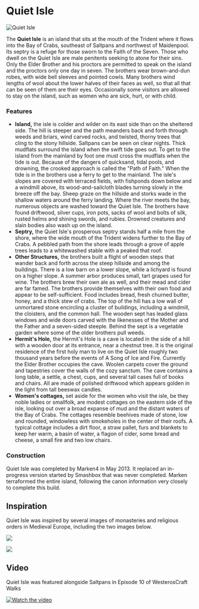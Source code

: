 

# Quiet Isle

<Image
  src="https://cdn.sanity.io/images/1as7cn02/production/62c2b50f842f12bc47039751147634c4bb62149e-1000x650.png?w=976&h=350&fit=crop&crop=center&auto=format"
  alt="Quiet Isle"
  width={976}
  height={350}
/>

<ProjectDetails
  floatRight
  region="Riverlands"
  house=""
  type="Landmark"
  status="Completed"
  warp="/warp quietisle"
  projectLead="Marken4"
  dateStarted="May 4, 2013"
  dateCompleted="May 4, 2013"
/>

The **Quiet Isle** is an island that sits at the mouth of the Trident where it flows into the Bay of Crabs, southeast of Saltpans and northwest of Maidenpool. Its septry is a refuge for those sworn to the Faith of the Seven. Those who dwell on the Quiet Isle are male penitents seeking to atone for their sins. Only the Elder Brother and his proctors are permitted to speak on the island and the proctors only one day in seven. The brothers wear brown-and-dun robes, with wide bell sleeves and pointed cowls. Many brothers wind lengths of wool about the lower halves of their faces as well, so that all that can be seen of them are their eyes. Occasionally some visitors are allowed to stay on the island, such as women who are sick, hurt, or with child.

### Features

- **Island,** the isle is colder and wilder on its east side than on the sheltered side. The hill is steeper and the path meanders back and forth through weeds and briars, wind carved rocks, and twisted, thorny trees that cling to the stony hillside. Saltpans can be seen on clear nights. Thick mudflats surround the island when the swift tide goes out. To get to the island from the mainland by foot one must cross the mudflats when the tide is out. Because of the dangers of quicksand, tidal pools, and drowning, the crooked approach is called the "Path of Faith." When the tide is in the brothers use a ferry to get to the mainland. The isle's slopes are covered with terraced fields, with fishponds down below and a windmill above, its wood-and-sailcloth blades turning slowly in the breeze off the bay. Sheep graze on the hillside and storks wade in the shallow waters around the ferry landing. Where the river meets the bay, numerous objects are washed toward the Quiet Isle. The brothers have found driftwood, silver cups, iron pots, sacks of wool and bolts of silk, rusted helms and shining swords, and rubies. Drowned creatures and slain bodies also wash up on the island.
- **Septry,** the Quiet Isle's prosperous septry stands half a mile from the shore, where the wide mouth of the Trident widens further to the Bay of Crabs. A pebbled path from the shore leads through a grove of apple trees leads to a whitewashed stable with a peaked that roof.
- **Other Structures,** the brothers built a flight of wooden steps that wander back and forth across the steep hillside and among the buildings. There is a low barn on a lower slope, while a lichyard is found on a higher slope. A summer arbor produces small, tart grapes used for wine. The brothers brew their own ale as well, and their mead and cider are far famed. The brothers provide themselves with their own food and appear to be self-sufficient. Food includes bread, fresh churned butter, honey, and a thick stew of crabs. The top of the hill has a low wall of unmortared stone encircling a cluster of buildings, including a windmill, the cloisters, and the common hall. The wooden sept has leaded glass windows and wide doors carved with the likenesses of the Mother and the Father and a seven-sided steeple. Behind the sept is a vegetable garden where some of the older brothers pull weeds.
- **Hermit's Hole,** the Hermit's Hole is a cave is located in the side of a hill with a wooden door at its entrance, near a chestnut tree. It is the original residence of the first holy man to live on the Quiet Isle roughly two thousand years before the events of A Song of Ice and Fire. Currently the Elder Brother occupies the cave. Woolen carpets cover the ground and tapestries cover the walls of the cozy sanctum. The cave contains a long table, a settle, a chest, cups, and several tall cases full of books and chairs. All are made of polished driftwood which appears golden in the light from tall beeswax candles.
- **Women's cottages,** set aside for the women who visit the isle, be they noble ladies or smallfolk, are modest cottages on the eastern side of the isle, looking out over a broad expanse of mud and the distant waters of the Bay of Crabs. The cottages resemble beehives made of stone, low and rounded, windowless with smokeholes in the center of their roofs. A typical cottage includes a dirt floor, a straw pallet, furs and blankets to keep her warm, a basin of water, a flagon of cider, some bread and cheese, a small fire and two low chairs.

### Construction

Quiet Isle was completed by Marken4 in May 2013. It replaced an in-progress version started by Smashbox that was never completed. Marken terraformed the entire island, following the canon information very closely to complete this build.

## Inspiration

Quiet Isle was inspired by several images of monasteries and religious orders in Medieval Europe, including the two images below.

![](https://cdn.sanity.io/images/1as7cn02/production/f87f6945e97a73255159fa265c6d69c7c3b818f4-640x379.jpg)

![](https://cdn.sanity.io/images/1as7cn02/production/422c4f43833f7f7d4aa9b2a22ab414448d96b2e3-760x530.jpg)

## Video

Quiet Isle was featured alongside Saltpans in Episode 10 of WesterosCraft Walks

[![Watch the video](https://img.youtube.com/vi/ZCXMqBtcjPw/0.jpg)](https://www.youtube.com/embed/ZCXMqBtcjPw)
